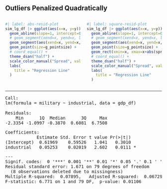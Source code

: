 
## Outliers Penalized Quadratically {.smaller}

:::: {.columns}
::: {.column width="50%"}

```r
#| label: abs-resid-plot
sim_lg_df |> ggplot(aes(x=x, y=y)) +
  geom_abline(slope=1, intercept=0, linetype="dashed", color=cbPalette[1], linewidth=g_linewidth) +
  # geom_segment(xend=x, yend=x, linewidth=g_linewidth*2, color=cbPalette[2]) +
  geom_segment(aes(xend=x, yend=x, color=ifelse(y>x,"Positive","Negative")), linewidth=1.5*g_linewidth) +
  geom_point(size=g_pointsize) +
  # coord_equal() +
  theme_dsan("half") +
  scale_color_manual("Spread", values=c("Positive"=cbPalette[3],"Negative"=cbPalette[6]), labels=c("Positive"="Positive","Negative"="Negative")) +
  labs(
    title = "Regression Line"
  )
```

:::
::: {.column width="50%"}

```r
#| label: square-resid-plot
sim_lg_df |> ggplot(aes(x=x, y=y)) +
  geom_abline(slope=1, intercept=0, linetype="dashed", color=cbPalette[1], linewidth=g_linewidth) +
  # geom_segment(xend=x, yend=x, linewidth=g_linewidth*2, color=cbPalette[2]) +
  geom_segment(aes(xend=x, yend=x, color=ifelse(y>x,"Positive","Negative")), linewidth=1.5*g_linewidth) +
  geom_point(size=g_pointsize) +
  geom_rect(xmin=x, xmax=x+abs(spread), ymin=y, ymax=y+abs(spread), alpha=0.25, fill='red') +
  # coord_equal() +
  theme_dsan("half") +
  scale_color_manual("Spread", values=c("Positive"=cbPalette[3],"Negative"=cbPalette[6]), labels=c("Positive"="Positive","Negative"="Negative")) +
  labs(
    title = "Regression Line"
  )
```

:::
::::

---


<pre>
Call:
lm(formula = military ~ industrial, data = gdp_df)

Residuals:
    Min      1Q  Median      3Q     Max 
-2.3354 -1.0997 -0.3870  0.6081  6.7508 
</pre>
<pre class="highlight-block">
Coefficients:
            Estimate Std. Error t value Pr(>|t|)  
(Intercept)  0.61969    0.59526   1.041   0.3010  
industrial   0.05253    0.02019   2.602   0.0111 *
</pre>
<pre class="highlight-below">---
Signif. codes:  0 '***' 0.001 '**' 0.01 '*' 0.05 '.' 0.1 ' ' 1
Residual standard error: 1.671 on 79 degrees of freedom
  (8 observations deleted due to missingness)
Multiple R-squared:  0.07895,   Adjusted R-squared:  0.06729 
F-statistic: 6.771 on 1 and 79 DF,  p-value: 0.01106
</pre>

